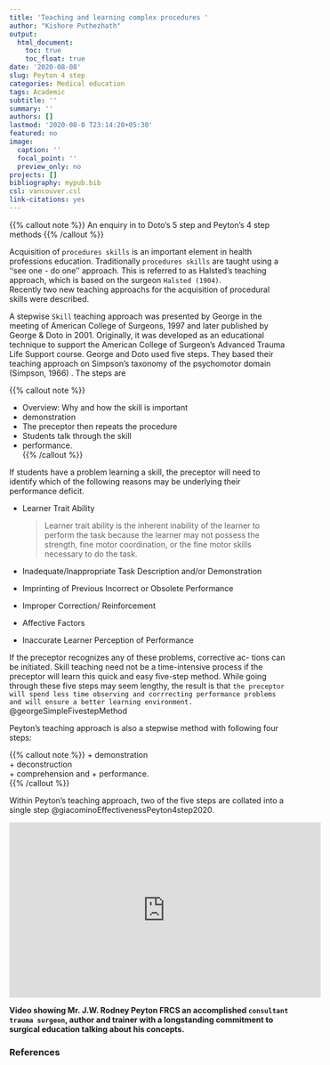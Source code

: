 ```yaml
---
title: 'Teaching and learning complex procedures '
author: "Kishore Puthezhath"
output:
  html_document:
    toc: true
    toc_float: true
date: '2020-08-08'
slug: Peyton 4 step
categories: Medical education
tags: Academic
subtitle: ''
summary: ''
authors: []
lastmod: '2020-08-0 T23:14:20+05:30'
featured: no
image:
  caption: ''
  focal_point: ''
  preview_only: no
projects: []
bibliography: mypub.bib
csl: vancouver.csl
link-citations: yes
---
```


{{% callout note %}}
An enquiry in to Doto's 5 step and Peyton's 4 step methods
{{% /callout %}}

Acquisition of `procedures skills`  is an important element in health professions education. Traditionally `procedures skills` are taught using a ‘‘see one - do one’’ approach. This is referred to as Halsted’s teaching approach, which is based on the surgeon `Halsted (1904)`.   
Recently  two new teaching approachs for the acquisition of procedural skills were described. 

A stepwise `Skill` teaching approach was presented by George in the meeting of American College of Surgeons, 1997 and later published by George & Doto in 2001. Originally, it was developed as an educational technique to support the American College of Surgeon’s Advanced Trauma Life Support course. George and Doto used five steps. They based their teaching approach on Simpson’s taxonomy of the psychomotor domain (Simpson, 1966) . The steps are 

{{% callout note %}}

+ Overview: Why and how the skill is important
+ demonstration  
+ The preceptor then repeats the procedure   
+ Students talk through the skill
+ performance.  
{{% /callout %}} 

If students have a problem learning a skill, the preceptor will need to identify which of the following reasons may be underlying their performance deficit.

+ Learner Trait Ability

  > Learner trait ability is the inherent inability of the learner to perform the task because the learner may not possess the strength, fine  motor    coordination, or the fine motor skills necessary to do the task.

+ Inadequate/Inappropriate Task Description and/or Demonstration
+ Imprinting of Previous Incorrect or Obsolete Performance
+ Improper Correction/ Reinforcement
+ Affective Factors
+ Inaccurate Learner Perception of Performance

If the preceptor recognizes any of these problems, corrective ac- tions can be initiated. Skill teaching need not be a time-intensive process if the preceptor will learn this quick and easy five-step method. While going through these five steps may seem lengthy, the result is that `the preceptor will spend less time observing and corrrecting performance problems and will ensure a better learning environment.` @georgeSimpleFivestepMethod

Peyton’s teaching approach is  also a stepwise method with following four steps: 

{{% callout note %}}
+ demonstration  
+ deconstruction   
+ comprehension and 
+ performance.  
{{% /callout %}} 

Within Peyton’s teaching approach, two of the five steps are collated into a single step @giacominoEffectivenessPeyton4step2020.

<iframe width="560" height="315" src="https://www.youtube.com/embed/iXe1btHlgLQ" frameborder="0" allow="accelerometer; autoplay; clipboard-write; encrypted-media; gyroscope; picture-in-picture" allowfullscreen></iframe>

**Video showing Mr. J.W. Rodney Peyton FRCS   an accomplished `consultant trauma surgeon`, author and trainer with a longstanding commitment to surgical education talking about his concepts.**


### References
 